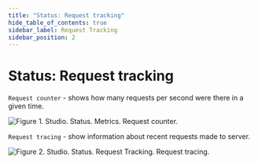 ```yaml
---
title: "Status: Request tracking"
hide_table_of_contents: true
sidebar_label: Request Tracking
sidebar_position: 2
---
```



# Status: Request tracking

`Request counter` - shows how many requests per second were there in a given time.

![Figure 1. Studio. Status. Metrics. Request counter.](./assets/metrics-request_counter-2.png)

`Request tracing` - show information about recent requests made to server. 

![Figure 2. Studio. Status. Request Tracking. Request tracing.](./assets/metrics-request_tracking-1.png)

